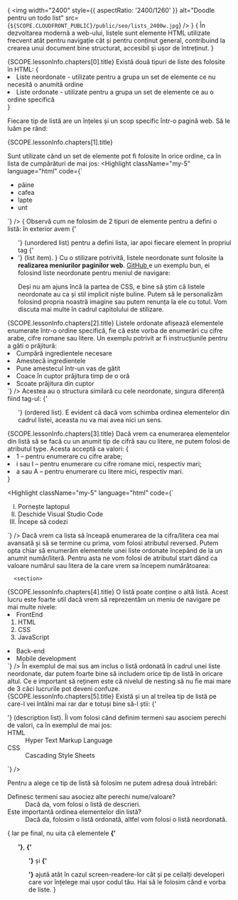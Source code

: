 {<LessonCover>
  <img
    width="2400"
    style={{ aspectRatio: '2400/1260' }}
    alt="Doodle pentru un todo list"
    src={`${SCOPE.CLOUDFRONT_PUBLIC}/public/seo/lists_2400w.jpg`}
  />
</LessonCover>}
{<LessonFirstSentence> În dezvoltarea modernă a web-ului, listele sunt elemente HTML utilizate frecvent atât pentru navigație cât și pentru conținut general, contribuind la crearea unui document bine structurat, accesibil și ușor de întreținut.
</LessonFirstSentence>}
<section>
<LessonHeading as="h3" id={SCOPE.lessonInfo.chapters[0].id}>
          {SCOPE.lessonInfo.chapters[0].title}
</LessonHeading>
Există două tipuri de liste des folosite în HTML:
{<List variant="bullets">
      <li className="mb-4"> <FormattedText as="strong">Liste neordonate</FormattedText> - utilizate pentru a grupa un set de elemente ce nu necesită o anumită ordine
      </li>
      <li> <FormattedText as="strong">Liste ordonate</FormattedText> - utilizate pentru a grupa un set de elemente ce au o ordine specifică
      </li>
</List>}

Fiecare tip de listă are un înțeles și un scop specific într-o pagină web. Să le luăm pe rând:
</section>

<section>
<LessonHeading as="h3" id={SCOPE.lessonInfo.chapters[1].id}>
          {SCOPE.lessonInfo.chapters[1].title}
</LessonHeading>

Sunt utilizate când un set de elemente pot fi folosite în orice ordine, ca în lista de cumpărături de mai jos:
<Highlight className="my-5" language="html" code={`<ul>
  <li> pâine </li>
  <li> cafea </li>
  <li> lapte </li>
  <li> unt </li>
</ul>
`}
        />
<LessonFigure
          withBorder
          src="https://d3tycb976jpudc.cloudfront.net/demo-assets/liste-neordonate.png"
          alt="Listă neordonată"
          demo="/demo/html/liste-neordonate"/>
{<LessonTip> Observă cum ne folosim de 2 tipuri de elemente pentru a defini o listă: în exterior avem <FormattedText as="strong">{'<ul>'}</FormattedText> (unordered list) pentru a defini lista, iar apoi fiecare element în propriul tag <FormattedText as="strong">{'<li>'}</FormattedText> (list item). </LessonTip>}
Cu o stilizare potrivită, listele neordonate sunt folosite la <strong> realizarea meniurilor paginilor web</strong>. <a href="https://github.com" target="_blank" rel="noreferrer"> GitHub </a> e un exemplu bun, ei folosind liste neordonate pentru meniul de navigare:
<LessonFigure
          withBorder
          src="https://d3tycb976jpudc.cloudfront.net/demo-assets/github_unordered-list.jpeg"
          alt="GitHub folosește o listă neordonată în meniul de navigație" 
/>

<LessonTip> Deși nu am ajuns încă la partea de CSS, e bine să știm că listele neordonate au ca și stil implicit niște buline. Putem să le personalizăm folosind propria noastră imagine sau putem renunța la ele cu totul. Vom discuta mai multe în cadrul capitolului de stilizare. </LessonTip>
</section>

<section>

<LessonHeading as="h3" id={SCOPE.lessonInfo.chapters[2].id}>
          {SCOPE.lessonInfo.chapters[2].title}
</LessonHeading>
 Listele ordonate afișează elementele enumerate într-o ordine specifică, fie că este vorba de enumerări cu cifre arabe, cifre romane sau litere. Un exemplu potrivit ar fi instrucțiunile pentru a găti o prăjitură:
 <Highlight className="my-5" language="html" code={`<ol>
  <li> Cumpără ingredientele necesare </li>
  <li> Amestecă ingredientele </li>
  <li> Pune amestecul într-un vas de gătit </li>
  <li> Coace în cuptor prăjitura timp de o oră </li>
  <li> Scoate prăjitura din cuptor </li>
</ol>     
`}
        />
Acestea au o structura similară cu cele neordonate, singura diferență fiind tag-ul: <FormattedText as="strong">{'<ol>'}</FormattedText> (ordered list). E evident că dacă vom schimba ordinea elementelor din cadrul listei, aceasta nu va mai avea nici un sens.
<LessonFigure withBorder src="https://d3tycb976jpudc.cloudfront.net/demo-assets/liste-ordonate.png" alt="Listă ordonată" demo="/demo/html/liste-ordonate" />
</section>

<section>
<LessonHeading as="h3" id={SCOPE.lessonInfo.chapters[3].id}>
          {SCOPE.lessonInfo.chapters[3].title}
</LessonHeading>
 Dacă vrem ca enumerarea elementelor din listă să se facă cu un anumit tip de cifră sau cu litere, ne putem folosi de atributul <FormattedText as="strong"> type</FormattedText>. Acesta acceptă ca valori:
 {<List variant="bullets">
      <li className="mb-4"> <FormattedText as="strong">1</FormattedText> – pentru enumerare cu cifre arabe;
      </li>
      <li className="mb-4"> <FormattedText as="strong">i</FormattedText> sau <FormattedText as="strong">I</FormattedText> – pentru enumerare cu cifre romane mici, respectiv mari;
      </li>
      <li className="mb-4"> <FormattedText as="strong">a</FormattedText> sau <FormattedText as="strong">A</FormattedText> – pentru enumerare cu litere mici, respectiv mari.
      </li>
  </List>}

<Highlight className="my-5" language="html" code={`<ol type="I">
  <li> Pornește laptopul </li>
  <li> Deschide Visual Studio Code </li>
  <li> Începe să codezi </li>
</ol>
`}
        />
<LessonFigure
          withBorder
          src="https://d3tycb976jpudc.cloudfront.net/demo-assets/atributul-type-pentru-liste-ordonate.png"
          alt="Atributul 'type' pentru liste ordonate"
          demo="/demo/html/atributul-type-pentru-liste-ordonate"
        />
 Dacă vrem ca lista să înceapă enumerarea de la cifra/litera cea mai avansată și să se termine cu prima, vom folosi atributul <FormattedText as="strong">reversed</FormattedText>.
 <LessonFigure
          withBorder
          src="https://d3tycb976jpudc.cloudfront.net/demo-assets/atributul-reversed-pentru-liste-ordonate.png"
          alt="Atributul 'reversed' pentru liste ordonate"
          demo="/demo/html/atributul-reversed-pentru-liste-ordonate"
        />
Putem opta chiar să enumerăm elementele unei liste ordonate începând de la un anumit număr/literă. Pentru asta ne vom folosi de atributul <FormattedText as="strong">start</FormattedText> dând ca valoare numărul sau litera de la care vrem sa începem numărătoarea:
<LessonFigure
          withBorder
          src="https://d3tycb976jpudc.cloudfront.net/demo-assets/atributul-start-pentru-liste-ordonate.png"
          alt="Atributul 'start' pentru liste ordonate"
          demo="/demo/html/atributul-start-pentru-liste-ordonate"
        />
      </section>

      <section>

  <LessonHeading as="h3" id={SCOPE.lessonInfo.chapters[4].id}>
          {SCOPE.lessonInfo.chapters[4].title}
  </LessonHeading>
O listă poate conține o altă listă. Acest lucru este foarte util dacă vrem să reprezentăm un meniu de navigare pe mai multe nivele:
<Highlight className="my-5" language="html" code={`<ol>
  <li> 
    FrontEnd
    <ol>
      <li> HTML </li>
      <li> CSS </li>
      <li> JavaScript </li>
    </ol>
  </li>
  <li> Back-end </li>
  <li> Mobile development </li>
</ol>
`}
        />
<LessonFigure
          withBorder
          src="https://d3tycb976jpudc.cloudfront.net/demo-assets/sub-liste.png"
          alt="Sub-liste"
          demo="/demo/html/sub-liste"
        />
 În exemplul de mai sus am inclus o listă ordonată în cadrul unei liste neordonate, dar putem foarte bine să includem orice tip de listă în oricare altul. Ce e important să reținem este că nivelul de nesting să nu fie mai mare de 3 căci lucrurile pot deveni confuze.
 </section>

 <section>
<LessonHeading as="h3" id={SCOPE.lessonInfo.chapters[5].id}>
          {SCOPE.lessonInfo.chapters[5].title}
</LessonHeading>
Există și un al treilea tip de listă pe care-l vei întâlni mai rar dar e totuși bine să-l știi: <FormattedText as="strong">{'<dl>'}</FormattedText> (description list). Îl vom folosi când definim termeni sau asociem perechi de valori, ca în exemplul de mai jos:
 <Highlight language="html" code={`<dl>
  <dt> HTML </dt>
  <dd> Hyper Text Markup Language </dd>

  <dt> CSS </dt>
  <dd> Cascading Style Sheets </dd>
</dl>`}
        />
<LessonFigure
          withBorder
          src="https://d3tycb976jpudc.cloudfront.net/demo-assets/liste-de-descrieri.png"
          alt="Liste de descrieri"
          demo="/demo/html/liste-de-descrieri"
        />

<div className="dots" />

Pentru a alege ce tip de listă să folosim ne putem adresa două întrebări:
     <dl>
          <dt className="text-bold">Definesc termeni sau asociez alte perechi nume/valoare? </dt>
          <dd className="mb-4"> Dacă da, vom folosi o listă de descrieri. </dd>
          <dt className="text-bold"> Este importantă ordinea elementelor din listă? </dt>
          <dd> Dacă da, folosim o listă ordonată, altfel vom folosi o listă neordonată. </dd>
     </dl>

{<LessonTip icon={SCOPE.icons.faThumbsUp}> Iar pe final, nu uita că elementele <strong>{'<ul>'}</strong>, <strong>{'<ol>'}</strong> și <strong>{'<dl>'}</strong> ajută atât în cazul screen-readere-lor cât și pe ceilalți developeri care vor înțelege mai ușor codul tău. Hai să le folosim când e vorba de liste. </LessonTip>}
</section>
<div className="dots" />